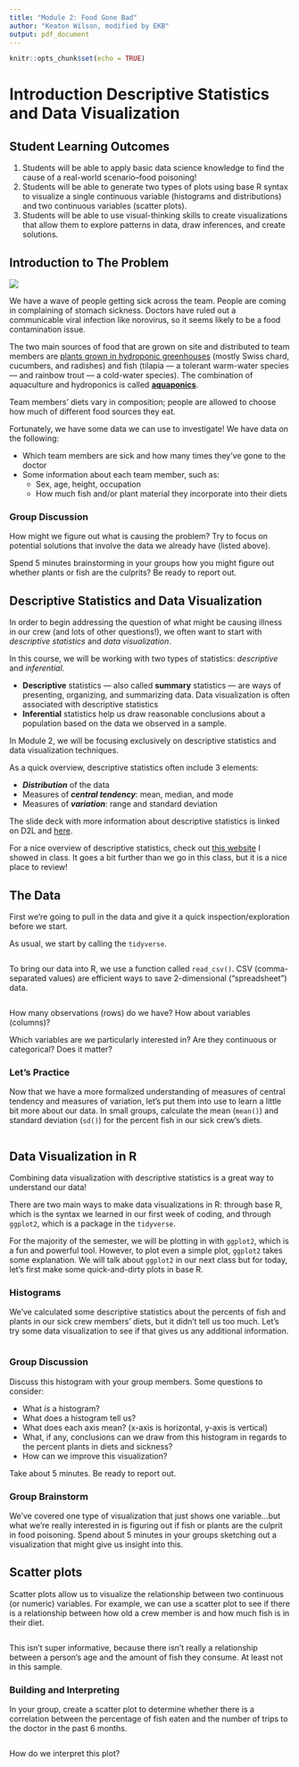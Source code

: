 ```yaml
---
title: "Module 2: Food Gone Bad"
author: "Keaton Wilson, modified by EKB"
output: pdf_document
---
```


```r
knitr::opts_chunk$set(echo = TRUE)
```

# Introduction Descriptive Statistics and Data Visualization

## Student Learning Outcomes

1.  Students will be able to apply basic data science knowledge to find the cause of a real-world scenario--food poisoning!
2.  Students will be able to generate two types of plots using base R syntax to visualize a single continuous variable (histograms and distributions) and two continuous variables (scatter plots).
3.  Students will be able to use visual-thinking skills to create visualizations that allow them to explore patterns in data, draw inferences, and create solutions.

## Introduction to The Problem

![](../assets/aquaponics-system.png)

We have a wave of people getting sick across the team. People are coming in complaining of stomach sickness. Doctors have ruled out a communicable viral infection like norovirus, so it seems likely to be a food contamination issue.

The two main sources of food that are grown on site and distributed to team members are [plants grown in hydroponic greenhouses](https://thespoon.tech/scientists-in-antarctica-grow-food-without-soil-or-sunlight-get-ready-mars/) (mostly Swiss chard, cucumbers, and radishes) and fish (tilapia --- a tolerant warm-water species --- and rainbow trout --- a cold-water species). The combination of aquaculture and hydroponics is called [**aquaponics**](https://docs.google.com/presentation/d/12Q1wIMO-b5ZfylHnA4dOsaLUBERtvVREzwQuO7Sc53A/edit?usp=sharing).

Team members' diets vary in composition; people are allowed to choose how much of different food sources they eat.

Fortunately, we have some data we can use to investigate! We have data on the following:

-   Which team members are sick and how many times they've gone to the doctor
-   Some information about each team member, such as:
    -   Sex, age, height, occupation
    -   How much fish and/or plant material they incorporate into their diets

### Group Discussion

How might we figure out what is causing the problem? Try to focus on potential solutions that involve the data we already have (listed above).

Spend 5 minutes brainstorming in your groups how you might figure out whether plants or fish are the culprits? Be ready to report out.

## Descriptive Statistics and Data Visualization

In order to begin addressing the question of what might be causing illness in our crew (and lots of other questions!), we often want to start with *descriptive statistics* and *data visualization*.

In this course, we will be working with two types of statistics: *descriptive* and *inferential*.

-   **Descriptive** statistics --- also called **summary** statistics --- are ways of presenting, organizing, and summarizing data. Data visualization is often associated with descriptive statistics
-   **Inferential** statistics help us draw reasonable conclusions about a population based on the data we observed in a sample.

In Module 2, we will be focusing exclusively on descriptive statistics and data visualization techniques.

As a quick overview, descriptive statistics often include 3 elements:

-   ***Distribution*** of the data
-   Measures of ***central tendency***: mean, median, and mode
-   Measures of ***variation***: range and standard deviation

The slide deck with more information about descriptive statistics is linked on D2L and [here](https://docs.google.com/presentation/d/1pAnGupJqgU5t7YucGwMsbAdusoplY4GcJMdOWCic4hs/edit?usp=sharing).

For a nice overview of descriptive statistics, check out [this website](https://www.scribbr.com/statistics/descriptive-statistics/) I showed in class. It goes a bit further than we go in this class, but it is a nice place to review!

## The Data

First we're going to pull in the data and give it a quick inspection/exploration before we start.

As usual, we start by calling the `tidyverse`.

```r

```

To bring our data into R, we use a function called `read_csv()`. CSV (comma-separated values) are efficient ways to save 2-dimensional ("spreadsheet") data.

```r

```

How many observations (rows) do we have? How about variables (columns)?

Which variables are we particularly interested in? Are they continuous or categorical? Does it matter?

### Let's Practice

Now that we have a more formalized understanding of measures of central tendency and measures of variation, let's put them into use to learn a little bit more about our data. In small groups, calculate the mean (`mean()`) and standard deviation (`sd()`) for the percent fish in our sick crew's diets.

```r

```

## Data Visualization in R

Combining data visualization with descriptive statistics is a great way to understand our data!

There are two main ways to make data visualizations in R: through base R, which is the syntax we learned in our first week of coding, and through `ggplot2`, which is a package in the `tidyverse`.

For the majority of the semester, we will be plotting in with `ggplot2`, which is a fun and powerful tool. However, to plot even a simple plot, `ggplot2` takes some explanation. We will talk about `ggplot2` in our next class but for today, let's first make some quick-and-dirty plots in base R.

### Histograms

We've calculated some descriptive statistics about the percents of fish and plants in our sick crew members' diets, but it didn't tell us too much. Let's try some data visualization to see if that gives us any additional information.

```r

```

### Group Discussion

Discuss this histogram with your group members. Some questions to consider:

-   What *is* a histogram?
-   What does a histogram tell us?
-   What does each axis mean? (x-axis is horizontal, y-axis is vertical)
-   What, if any, conclusions can we draw from this histogram in regards to the percent plants in diets and sickness?
-   How can we improve this visualization?

Take about 5 minutes. Be ready to report out.

### Group Brainstorm

We've covered one type of visualization that just shows one variable...but what we're really interested in is figuring out if fish or plants are the culprit in food poisoning. Spend about 5 minutes in your groups sketching out a visualization that might give us insight into this.

## Scatter plots

Scatter plots allow us to visualize the relationship between two continuous (or numeric) variables. For example, we can use a scatter plot to see if there is a relationship between how old a crew member is and how much fish is in their diet.

```r

```

This isn't super informative, because there isn't really a relationship between a person's age and the amount of fish they consume. At least not in this sample.

### Building and Interpreting

In your group, create a scatter plot to determine whether there is a correlation between the percentage of fish eaten and the number of trips to the doctor in the past 6 months.

```r

```

How do we interpret this plot?
